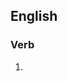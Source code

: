 ==English==

===Verb===
{{head|en|present participle}}

# {{present participle of|tonitruate|lang=en|nocat=1}}